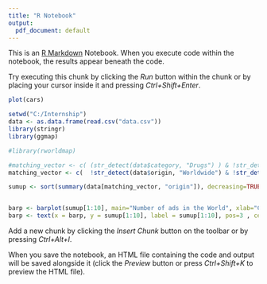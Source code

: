 ```yaml
---
title: "R Notebook"
output:
  pdf_document: default
---
```


This is an [R Markdown](http://rmarkdown.rstudio.com) Notebook. When you execute code within the notebook, the results appear beneath the code. 

Try executing this chunk by clicking the *Run* button within the chunk or by placing your cursor inside it and pressing *Ctrl+Shift+Enter*. 

```r
plot(cars)
```
```r
setwd("C:/Internship")
data <- as.data.frame(read.csv("data.csv"))
library(stringr)
library(ggmap)

#library(rworldmap)

#matching_vector <- c( (str_detect(data$category, "Drugs") ) & !str_detect(data$origin, "Worldwide"))
matching_vector <- c(  !str_detect(data$origin, "Worldwide") & !str_detect(data$origin, "NULL"))

sumup <- sort(summary(data[matching_vector, "origin"]), decreasing=TRUE)


barp <- barplot(sumup[1:10], main="Number of ads in the World", xlab="Countries", ylab="Number of ads",ylim = c(0,4000),  col = rainbow(10), cex.names = 0.8)
barp <- text(x = barp, y = sumup[1:10], label = sumup[1:10], pos=3 , cex = 0.8, col= "black")
```

Add a new chunk by clicking the *Insert Chunk* button on the toolbar or by pressing *Ctrl+Alt+I*.

When you save the notebook, an HTML file containing the code and output will be saved alongside it (click the *Preview* button or press *Ctrl+Shift+K* to preview the HTML file).
